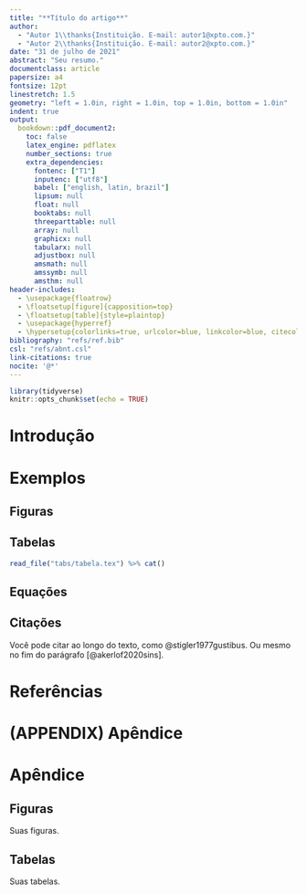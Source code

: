 ```yaml
---
title: "**Título do artigo**"
author:
  - "Autor 1\\thanks{Instituição. E-mail: autor1@xpto.com.}"
  - "Autor 2\\thanks{Instituição. E-mail: autor2@xpto.com.}"
date: "31 de julho de 2021"
abstract: "Seu resumo."
documentclass: article
papersize: a4
fontsize: 12pt
linestretch: 1.5
geometry: "left = 1.0in, right = 1.0in, top = 1.0in, bottom = 1.0in"
indent: true
output:
  bookdown::pdf_document2:
    toc: false
    latex_engine: pdflatex
    number_sections: true
    extra_dependencies:
      fontenc: ["T1"]
      inputenc: ["utf8"]
      babel: ["english, latin, brazil"]
      lipsum: null
      float: null
      booktabs: null
      threeparttable: null
      array: null
      graphicx: null
      tabularx: null
      adjustbox: null
      amsmath: null
      amssymb: null
      amsthm: null
header-includes:
  - \usepackage{floatrow}
  - \floatsetup[figure]{capposition=top}
  - \floatsetup[table]{style=plaintop}
  - \usepackage{hyperref}
  - \hypersetup{colorlinks=true, urlcolor=blue, linkcolor=blue, citecolor=blue, filecolor=blue}
bibliography: "refs/ref.bib"
csl: "refs/abnt.csl"
link-citations: true
nocite: '@*'
---
```


```r
library(tidyverse)
knitr::opts_chunk$set(echo = TRUE)
```

\thispagestyle{empty}
\clearpage
\setcounter{page}{1}

# Introdução
\label{intro}

\lipsum[1-3]

# Exemplos
\label{exemp}

## Figuras

\begin{figure}[H]
\centering
\begin{minipage}{.60\textwidth}
\caption{É ou num é?}
\label{fig:figura}
\includegraphics{"figs/figura.jpg"}
\small{\textit{Nota:} suas notas.}
\end{minipage}
\end{figure}

## Tabelas

```r
read_file("tabs/tabela.tex") %>% cat()
```

## Equações

\begin{align}\label{eq:modelo}
  Y_{i} = \alpha_{i} + X_{i} \beta + \theta Z_{i} + \epsilon_{i}
\end{align}

## Citações

Você pode citar ao longo do texto, como @stigler1977gustibus. Ou mesmo no fim do parágrafo [@akerlof2020sins].

\clearpage
# Referências {-}

<div id="refs"></div>

\clearpage
# (APPENDIX) Apêndice {-}

# Apêndice

\renewcommand\thefigure{\thesection.\arabic{figure}}
\renewcommand\thetable{\thesection.\arabic{table}}

## Figuras
\setcounter{figure}{0}

Suas figuras.

\clearpage
## Tabelas
\setcounter{table}{0}

Suas tabelas.